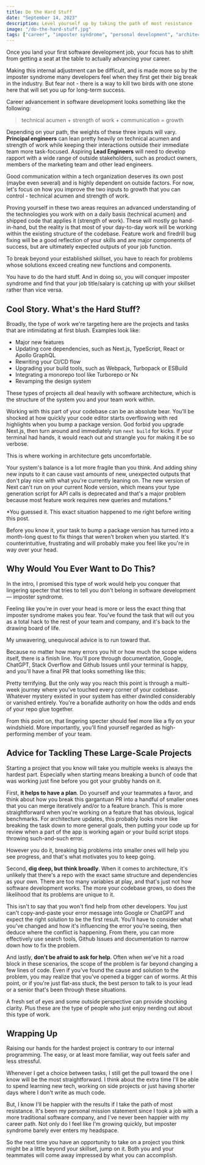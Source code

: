 ```yaml
---
title: Do the Hard Stuff
date: "September 14, 2023"
description: Level yourself up by taking the path of most resistance
image: "/do-the-hard-stuff.jpg"
tags: ["career", "imposter syndrome", "personal development", "architecture"]
---
```


Once you land your first software development job, your focus has to shift from getting a seat at the table to actually advancing your career.

Making this internal adjustment can be difficult, and is made more so by the imposter syndrome many developers feel when they first get their big break in the industry. But fear not - there is a way to kill two birds with one stone here that will set you up for long-term success.

Career advancement in software development looks something like the following:

> technical acumen + strength of work + communication = growth

Depending on your path, the weights of these three inputs will vary. **Principal engineers** can lean pretty heavily on technical acumen and strength of work while keeping their interactions outside their immediate team more task-focused. Aspiring **Lead Engineers** will need to develop rapport with a wide range of outside stakeholders, such as product owners, members of the marketing team and other lead engineers.

Good communication within a tech organization deserves its own post (maybe even several) and is highly dependent on outside factors. For now, let's focus on how you improve the two inputs to growth that you can control - technical acumen and strength of work.

Proving yourself in these two areas requires an advanced understanding of the technologies you work with on a daily basis (technical acumen) and shipped code that applies it (strength of work). These will mostly go hand-in-hand, but the reality is that most of your day-to-day work will be working within the existing structure of the codebase. Feature work and firedrill bug fixing will be a good reflection of your skills and are major components of success, but are ultimately expected outputs of your job function.

To break beyond your established skillset, you have to reach for problems whose solutions exceed creating new functions and components.

You have to do the hard stuff. And in doing so, you will conquer imposter syndrome and find that your job title/salary is catching up with your skillset rather than vice versa.

## Cool Story. What's the Hard Stuff?

Broadly, the type of work we're targeting here are the projects and tasks that are intimidating at first blush. Examples look like:

- Major new features
- Updating core dependencies, such as Next.js, TypeScript, React or Apollo GraphQL
- Rewriting your CI/CD flow
- Upgrading your build tools, such as Webpack, Turbopack or ESBuild
- Integrating a monorepo tool like Turborepo or Nx
- Revamping the design system

These types of projects all deal heavily with software architecture, which is the structure of the system you and your team work within.

Working with this part of your codebase can be an absolute bear. You'll be shocked at how quickly your code editor starts overflowing with red highlights when you bump a package version. God forbid you upgrade Next.js, then turn around and immediately run `next build` for kicks. If your terminal had hands, it would reach out and strangle you for making it be so verbose.

This is where working in architecture gets uncomfortable.

Your system's balance is a lot more fragile than you think. And adding shiny new inputs to it can cause vast amounts of new, unexpected outputs that don't play nice with what you're currently leaning on. The new version of Next can't run on your current Node version, which means your type generation script for API calls is deprecated and that's a major problem because most feature work requires new queries and mutations.\*

<Caption alignment="left">
  *You guessed it. This exact situation happened to me right before writing this
  post.
</Caption>

<BlogImage src="/leak-water-leak.gif" alt="Finger in the dam" width={300} />

Before you know it, your task to bump a package version has turned into a month-long quest to fix things that weren't broken when you started. It's counterintuitive, frustrating and will probably make you feel like you're in way over your head.

## Why Would You Ever Want to Do This?

In the intro, I promised this type of work would help you conquer that lingering specter that tries to tell you don't belong in software development &mdash; imposter syndrome.

Feeling like you're in over your head is more or less the exact thing that imposter syndrome makes you fear. You've found the task that will out you as a total hack to the rest of your team and company, and it's back to the drawing board of life.

My unwavering, unequivocal advice is to run toward that.

Because no matter how many errors you hit or how much the scope widens itself, there is a finish line. You'll pore through documentation, Google, ChatGPT, Stack Overflow and Github Issues until your terminal is happy, and you'll have a final PR that looks something like this:

<BlogImage
  src="/hard-stuff-pr-image.png"
  alt="Large pull request"
  width={800}
  height={35}
/>

Pretty terrifying. But the only way you reach this point is through a multi-week journey where you've touched every corner of your codebase. Whatever mystery existed in your system has either dwindled considerably or vanished entirely. You're a bonafide authority on how the odds and ends of your repo glue together.

From this point on, that lingering specter should feel more like a fly on your windshield. More importantly, you'll find yourself regarded as high-performing member of your team.

## Advice for Tackling These Large-Scale Projects

Starting a project that you know will take you multiple weeks is always the hardest part. Especially when starting means breaking a bunch of code that was working just fine before you got your grubby hands on it.

First, **it helps to have a plan**. Do yourself and your teammates a favor, and think about how you break this gargantuan PR into a handful of smaller ones that you can merge iteratively and/or to a feature branch. This is more straightforward when you're working on a feature that has obvious, logical benchmarks. For architecture updates, this probably looks more like breaking the task down to more general goals, then putting your code up for review when a part of the app is working again or your build script stops throwing such-and-such error.

However you do it, breaking big problems into smaller ones will help you see progress, and that's what motivates you to keep going.

Second, **dig deep, but think broadly**. When it comes to architecture, it's unlikely that there's a repo with the exact same structure and dependencies as your own. There are too many variables at play, and that's just not how software development works. The more your codebase grows, so does the likelihood that its problems are unique to it.

This isn't to say that you won't find help from other developers. You just can't copy-and-paste your error message into Google or ChatGPT and expect the right solution to be the first result. You'll have to consider what you've changed and how it's influencing the error you're seeing, then deduce where the conflict is happening. From there, you can more effectively use search tools, Github Issues and documentation to narrow down how to fix the problem.

And lastly, **don't be afraid to ask for help**. Often when we've hit a road block in these scenarios, the scope of the problem is far beyond changing a few lines of code. Even if you've found the cause and solution to the problem, you may realize that you've opened a bigger can of worms. At this point, or if you're just flat-ass stuck, the best person to talk to is your lead or a senior that's been through these situations.

A fresh set of eyes and some outside perspective can provide shocking clarity. Plus these are the type of people who just enjoy nerding out about this type of work.

## Wrapping Up

Raising our hands for the hardest project is contrary to our internal programming. The easy, or at least more familiar, way out feels safer and less stressful.

Whenever I get a choice between tasks, I still get the pull toward the one I know will be the most straightforward. I think about the extra time I'll be able to spend learning new tech, working on side projects or just having shorter days where I don't write as much code.

But, I know I'll be happier with the results if I take the path of most resistance. It's been my personal mission statement since I took a job with a more traditional software company, and I've never been happier with my career path. Not only do I feel like I'm growing quickly, but imposter syndrome barely ever enters my headspace.

So the next time you have an opportunity to take on a project you think might be a little beyond your skillset, jump on it. Both you and your teammates will come away impressed by what you can accomplish.
